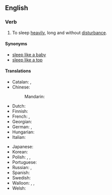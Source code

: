 ==English==

===Verb===
{{head|en|verb}}

# {{lb|en|simile}} To sleep [[heavily]], long and without [[disturbance]].

====Synonyms====
* [[sleep like a baby]]
* [[sleep like a top]]

====Translations====
{{trans-top|to sleep well, without disturbance}}
* Catalan: {{t+|ca|dormir com un soc}}, {{t+|ca|dormir com un tronc}}
* Chinese:
*: Mandarin: {{t+|cmn|沉睡|sc=Hani}}
* Dutch: {{t|nl|slapen als een blok}}
* Finnish: {{t|fi|[[nukkua]] [[kuin]] [[tukki]]}}
* French: {{t+|fr|dormir comme un loir}}, {{t+|fr|dormir comme une marmotte}}
* Georgian: {{t-needed|ka}}
* German: {{t+|de|schlafen wie ein Murmeltier}}, {{t+|de|schlafen wie ein Stein}}
* Hungarian: {{t+|hu|alszik, mint a bunda}}
* Italian: {{t|it|dormire come una marmotta}}
{{trans-mid}}
* Japanese: {{t-needed|ja}}
* Korean: {{t-needed|ko}}
* Polish: {{t|pl|spać jak zabity}}, {{t+|pl|spać jak kamień}}, {{t+|pl|spać jak suseł}}
* Portuguese: {{t|pt|dormir como uma pedra}}
* Russian: {{t|ru|спать, как суро́к}}, {{t|ru|спать, как уби́тый}}
* Spanish: {{t|es|dormir como un tronco}}
* Swedish: {{t+|sv|sova som en stock}}
* Walloon: {{t+|wa|doirmi come on sodoirmant}}, {{t+|wa|doirmi come on taesson}}, {{t+|wa|doirmi come ene sokete}}
* Welsh: {{t|cy|cysgu fel clawdd}}
{{trans-bottom}}